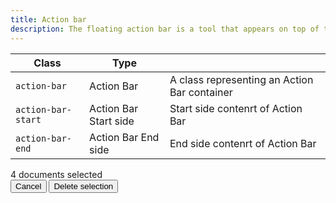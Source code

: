 ```yaml
---
title: Action bar
description: The floating action bar is a tool that appears on top of the main layout and enables action execution.
---
```


| Class              | Type                  |                                              |
| ------------------ | --------------------- | -------------------------------------------- |
| `action-bar`       | Action Bar            | A class representing an Action Bar container |
| `action-bar-start` | Action Bar Start side | Start side contenrt of Action Bar            |
| `action-bar-end`   | Action Bar End side   | End side contenrt of Action Bar              |

<Preview center>
    <section class="action-bar">
        <div class="action-bar-start u-flex u-gap-8">
            <span class="inline-tag is-info"><span class="text">4</span></span>
            <span class="text"><span class="is-not-mobile">documents</span> selected</span>
        </div>
        <div class="action-bar-end u-flex u-gap-8">
            <button class="button is-text">
                <span class="text">Cancel</span>
            </button>
            <button class="button is-secondary">
                <span class="text">Delete <span class="is-not-mobile">selection</span></span>
            </button>
        </div>
    </section>
</Preview>


